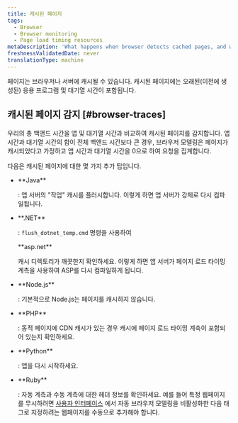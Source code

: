 ```yaml
---
title: 캐시된 페이지
tags:
  - Browser
  - Browser monitoring
  - Page load timing resources
metaDescription: 'What happens when browser detects cached pages, and what to do.'
freshnessValidatedDate: never
translationType: machine
---
```


페이지는 브라우저나 서버에 캐시될 수 있습니다. 캐시된 페이지에는 오래된(이전에 생성된) 응용 프로그램 및 대기열 시간이 포함됩니다.

## 캐시된 페이지 감지 [#browser-traces]

우리의 <InlinePopover type="browser"/>총 백앤드 시간을 앱 및 대기열 시간과 비교하여 캐시된 페이지를 감지합니다. 앱 시간과 대기열 시간의 합이 전체 백앤드 시간보다 큰 경우, 브라우저 모델링은 페이지가 캐시되었다고 가정하고 앱 시간과 대기열 시간을 0으로 하여 요청을 집계합니다.

다음은 캐시된 페이지에 대한 몇 가지 추가 팁입니다.

* <DNT>
    **Java**
  </DNT>

  : 앱 서버의 "작업" 캐시를 플러시합니다. 이렇게 하면 앱 서버가 강제로 다시 컴파일됩니다.

* <DNT>
    **.NET**
  </DNT>

  : `flush_dotnet_temp.cmd` 명령을 사용하여

  <DNT>
    **asp.net**
  </DNT>

  캐시 디렉토리가 깨끗한지 확인하세요. 이렇게 하면 앱 서버가 페이지 로드 타이밍 계측을 사용하여 ASP를 다시 컴파일하게 됩니다.

* <DNT>
    **Node.js**
  </DNT>

  : 기본적으로 Node.js는 페이지를 캐시하지 않습니다.

* <DNT>
    **PHP**
  </DNT>

  : 동적 페이지에 CDN 캐시가 있는 경우 캐시에 페이지 로드 타이밍 계측이 포함되어 있는지 확인하세요.

* <DNT>
    **Python**
  </DNT>

  : 앱을 다시 시작하세요.

* <DNT>
    **Ruby**
  </DNT>

  : 자동 계측과 수동 계측에 대한 헤더 정보를 확인하세요. 예를 들어 특정 웹페이지를 무시하려면 [사용자 인터페이스](/docs/browser/new-relic-browser/getting-started/browser-settings) 에서 자동 브라우저 모델링을 비활성화한 다음 태그로 지정하려는 웹페이지를 수동으로 추가해야 합니다.
